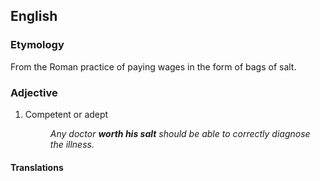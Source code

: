 ==English==

===Etymology===
From the Roman practice of paying wages in the form of bags of salt.

===Adjective===
{{head|en|adjective}}

# {{lb|en|idiomatic}} Competent or adept
#: ''Any doctor '''worth his salt''' should be able to correctly diagnose the illness.''

====Translations====
{{trans-top}}
{{trans-mid}}
{{trans-bottom}}
